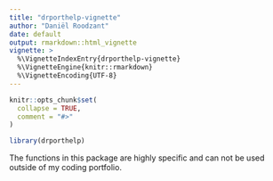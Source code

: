 ```yaml
---
title: "drporthelp-vignette"
author: "Daniël Roodzant"
date: default
output: rmarkdown::html_vignette
vignette: >
  %\VignetteIndexEntry{drporthelp-vignette}
  %\VignetteEngine{knitr::rmarkdown}
  %\VignetteEncoding{UTF-8}
---
```


```r
knitr::opts_chunk$set(
  collapse = TRUE,
  comment = "#>"
)
```

```r
library(drporthelp)
```

The functions in this package are highly specific and can not be used outside of my coding portfolio.

